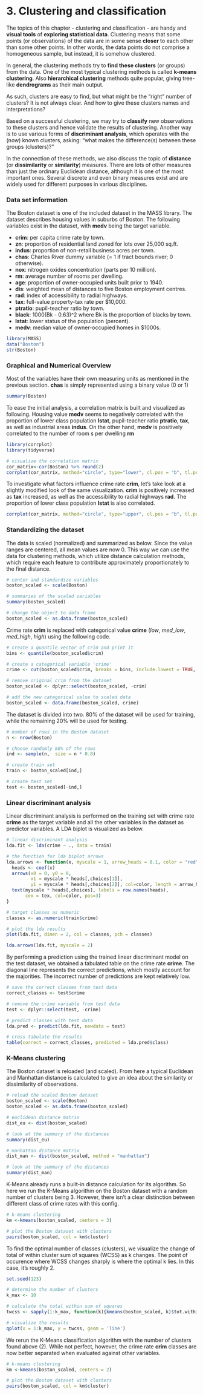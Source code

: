 # 3. Clustering and classification

The topics of this chapter - clustering and classification - are handy and **visual tools** of **exploring statistical data**. Clustering means that some points (or observations) of the data are in some sense **closer** to each other than some other points. In other words, the data points do not comprise a homogeneous sample, but instead, it is somehow clustered.

In general, the clustering methods try to **find these clusters** (or groups) from the data. One of the most typical clustering methods is called **k-means clustering**. Also **hierarchical clustering** methods quite popular, giving tree-like **dendrograms** as their main output.

As such, clusters are easy to find, but what might be the "right" number of clusters? It is not always clear. And how to give these clusters names and interpretations?

Based on a successful clustering, we may try to **classify** new observations to these clusters and hence validate the results of clustering. Another way is to use various forms of **discriminant analysis**, which operates with the (now) known clusters, asking: "what makes the difference(s) between these groups (clusters)?"

In the connection of these methods, we also discuss the topic of **distance** (or **dissimilarity** or **similarity**) measures. There are lots of other measures than just the ordinary Euclidean distance, although it is one of the most important ones. Several discrete and even binary measures exist and are widely used for different purposes in various disciplines.

### Data set information

The Boston dataset is one of the included dataset in the MASS library. The dataset describes housing values in suburbs of Boston. The following variables exist in the dataset, with **medv** being the target variable.

- **crim**: per capita crime rate by town.
- **zn**: proportion of residential land zoned for lots over 25,000 sq.ft.
- **indus**: proportion of non-retail business acres per town.
- **chas**: Charles River dummy variable (= 1 if tract bounds river; 0 otherwise).
- **nox**: nitrogen oxides concentration (parts per 10 million).
- **rm**: average number of rooms per dwelling.
- **age**: proportion of owner-occupied units built prior to 1940.
- **dis**: weighted mean of distances to five Boston employment centres.
- **rad**: index of accessibility to radial highways.
- **tax**: full-value property-tax rate per $10,000.
- **ptratio**: pupil-teacher ratio by town.
- **black**: 1000(Bk - 0.63)^2 where Bk is the proportion of blacks by town.
- **lstat**: lower status of the population (percent).
- **medv**: median value of owner-occupied homes in $1000s.

```r
library(MASS)
data("Boston")
str(Boston)
```

### Graphical and Numerical Overview

Most of the variables have their own measuring units as mentioned in the previous section. **chas** is simply represented using a binary value (0 or 1)

```r
summary(Boston)
```

To ease the initial analysis, a correlation matrix is built and visualized as following. Housing value **medv** seems to negatively correlated with the proportion of lower class population **lstat**, pupil-teacher ratio **ptratio**, **tax**, as well as industrial areas **indus**. On the other hand, **medv** is positively correlated to the number of room s per dwelling **rm**

```r
library(corrplot)
library(tidyverse)

# visualize the correlation matrix
cor_matrix<-cor(Boston) %>% round(2)
corrplot(cor_matrix, method="circle", type="lower", cl.pos = "b", tl.pos = "d", tl.cex = 0.8)
```

To investigate what factors influence crime rate **crim**, let's take look at a slightly modified look of the same visualization. **crim** is positively increased as **tax** increased, as well as the accessibility to radial highways **rad**. The proportion of lower class population **lstat** is also correlated.

```r
corrplot(cor_matrix, method="circle", type="upper", cl.pos = "b", tl.pos = "d", tl.cex = 0.8)
```

### Standardizing the dataset

The data is scaled (normalized) and summarized as below. Since the value ranges are centered, all mean values are now 0. This way we can use the data for clustering methods, which utilize distance calculation methods, which require each feature to contribute approximately proportionately to the final distance.

```r
# center and standardize variables
boston_scaled <- scale(Boston)

# summaries of the scaled variables
summary(boston_scaled)

# change the object to data frame
boston_scaled <- as.data.frame(boston_scaled)
```

Crime rate **crim** is replaced with categorical value **crime** (*low*, *med_low*, *med_high*, *high*) using the following code.

```r
# create a quantile vector of crim and print it
bins <- quantile(boston_scaled$crim)

# create a categorical variable 'crime'
crime <- cut(boston_scaled$crim, breaks = bins, include.lowest = TRUE, labels = c("low", "med_low", "med_high", "high"))

# remove original crim from the dataset
boston_scaled <- dplyr::select(boston_scaled, -crim)

# add the new categorical value to scaled data
boston_scaled <- data.frame(boston_scaled, crime)
```

The dataset is divided into two. 80% of the dataset will be used for training, while the remaining 20% will be used for testing.

```r
# number of rows in the Boston dataset 
n <- nrow(Boston)

# choose randomly 80% of the rows
ind <- sample(n,  size = n * 0.8)

# create train set
train <- boston_scaled[ind,]

# create test set 
test <- boston_scaled[-ind,]
```

### Linear discriminant analysis

Linear discriminant analysis is performed on the training set with crime rate **crime** as the target variable and all the other variables in the dataset as predictor variables. A LDA biplot is visualized as below.

```r
# linear discriminant analysis
lda.fit <- lda(crime ~ ., data = train)

# the function for lda biplot arrows
lda.arrows <- function(x, myscale = 1, arrow_heads = 0.1, color = "red", tex = 0.75, choices = c(1,2)){
  heads <- coef(x)
  arrows(x0 = 0, y0 = 0, 
         x1 = myscale * heads[,choices[1]], 
         y1 = myscale * heads[,choices[2]], col=color, length = arrow_heads)
  text(myscale * heads[,choices], labels = row.names(heads), 
       cex = tex, col=color, pos=3)
}

# target classes as numeric
classes <- as.numeric(train$crime)

# plot the lda results
plot(lda.fit, dimen = 2, col = classes, pch = classes)

lda.arrows(lda.fit, myscale = 2)
```

By performing a prediction using the trained linear discriminant model on the test dataset, we obtained a tabulated table on the crime rate **crime**. The diagonal line represents the correct predictions, which mostly account for the majorities. The incorrect number of predictions are kept relatively low.

```r
# save the correct classes from test data
correct_classes <- test$crime

# remove the crime variable from test data
test <- dplyr::select(test, -crime)

# predict classes with test data
lda.pred <- predict(lda.fit, newdata = test)

# cross tabulate the results
table(correct = correct_classes, predicted = lda.pred$class)
```

### K-Means clustering

The Boston dataset is reloaded (and scaled). From here a typical Euclidean and Manhattan distance is calculated to give an idea about the similarity or dissimilarity of observations.

```r
# reload the scaled Boston dataset
boston_scaled <- scale(Boston)
boston_scaled <- as.data.frame(boston_scaled)
```

```r
# euclidean distance matrix
dist_eu <- dist(boston_scaled)

# look at the summary of the distances
summary(dist_eu)

# manhattan distance matrix
dist_man <- dist(boston_scaled, method = "manhattan")

# look at the summary of the distances
summary(dist_man)
```

K-Means already runs a built-in distance calculation for its algorithm. So here we run the K-Means algorithm on the Boston dataset with a random number of clusters being 3. However, there isn't a clear distinction between different class of crime rates with this config.

```r
# k-means clustering
km <-kmeans(boston_scaled, centers = 3)

# plot the Boston dataset with clusters
pairs(boston_scaled, col = km$cluster)
```

To find the optimal number of classes (clusters), we visualize the change of total of within cluster sum of squares (WCSS) as k changes. The point of occurence where WCSS changes sharply is where the optimal k lies. In this case, it's roughly 2.

```r
set.seed(123)

# determine the number of clusters
k_max <- 10

# calculate the total within sum of squares
twcss <- sapply(1:k_max, function(k){kmeans(boston_scaled, k)$tot.withinss})

# visualize the results
qplot(x = 1:k_max, y = twcss, geom = 'line')
```

We rerun the K-Means classification algorithm with the number of clusters found above (2). While not perfect, however, the crime rate **crim** classes are now better separated when evaluated against other variables.

```r
# k-means clustering
km <-kmeans(boston_scaled, centers = 2)

# plot the Boston dataset with clusters
pairs(boston_scaled, col = km$cluster)
```

